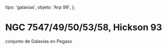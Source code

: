 
  tipo: 'galaxias',
  objeto: 'Arp 99',
};

# NGC 7547/49/50/53/58, Hickson 93

<Imagen
  src="registro/arp-99_20121200_arp99.jpg"
  fecha="20121200"
/>

 conjunto de Galaxias en Pegaso